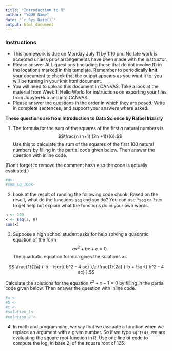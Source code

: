 ```yaml
---
title: "Introduction to R"
author: "YOUR Name"
date: "`r Sys.Date()`"
output: html_document
---
```



### Instructions
+ This homework is due on Monday July 11 by 1:10 pm. No late work is accepted unless prior arrangements have been made with the instructor.
+ Please answer ALL questions (including those that do not involve R) in the locations marked in this template. Remember to periodically **knit** your document to check that the output appears as you want it to; you will be turning in your knit html document. 
+ You will need to upload this document in CANVAS. Take a look at the material from Week 1: Hello World for instructions on exporting your files from JupyterHub and into CANVAS.
+  Please answer the questions in the order in which they are posed. Write in complete sentences, and support your answers where asked. 


**These questions are from Introduction to Data Science by Rafael Irizarry**

1.  The formula for the sum of the squares of the first $n$ natural numbers is $$\frac{n  (n+1) (2n +1)}{6}.$$ 
Use this to calculate the sum of the squares of the first 100 natural numbers by filling in the partial code given below. Then answer the question with inline code. 

(Don't forget to remove the comment hash `#` so the code is actually evaluated.)

```r

#n<-
#sum_sq_100<-

```



2. Look at the result of running the following code chunk. Based on the result, what do the functions `seq` and `sum` do?
You can use `?seq` or `?sum` to get help but explain what the functions do in your own words.

```r
n <- 100
x <- seq(1, n)
sum(x)

```



3. Suppose a high school student asks for help solving a quadratic equation of the form $$ ax^2 + bx +c = 0. $$ The quadratic equation formula gives the solutions as 

$$ \frac{1}{2a} (-b - \sqrt{ b^2 - 4 ac} ),\: \frac{1}{2a} (-b + \sqrt{ b^2 - 4 ac} ).$$ 


  Calculate the solutions for the equation $x^2 + x -1 = 0$ by filling in the partial code given below.  Then answer the question with inline code.

```r

#a <- 
#b <- 
#c <-
#solution_1<-
#solution_2 <-
```


4. In math and programming, we say that we evaluate a function when we replace an argument with a given number. So if we type `sqrt(4)`, we are evaluating the square root function in R.  Use one line of code to compute the log, in base 2, of the square root of 125. 

